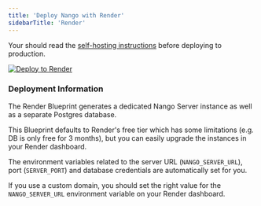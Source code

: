 ```yaml
---
title: 'Deploy Nango with Render'
sidebarTitle: 'Render'
---
```


<Note>Your should read the [self-hosting instructions](/use/self-hosting-instructions) before deploying to production.</Note>

[![Deploy to Render](/images/nango-deploy/deploy-to-render-button.svg)](https://render.com/deploy?repo=https://github.com/NangoHQ/nango-render)

### Deployment Information[](#deployment-information 'Direct link to Deployment Information')

The Render Blueprint generates a dedicated Nango Server instance as well as a
separate Postgres database.

This Blueprint defaults to Render's free tier which has some limitations (e.g.
DB is only free for 3 months), but you can easily upgrade the instances in your
Render dashboard.

The environment variables related to the server URL (`NANGO_SERVER_URL`), port
(`SERVER_PORT`) and database credentials are automatically set for you.

If you use a custom domain, you should set the right value for the
`NANGO_SERVER_URL` environment variable on your Render dashboard.